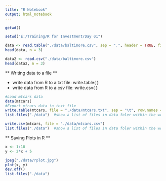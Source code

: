 ```yaml
---
title: "R Notebook"
output: html_notebook
---
```

```r
getwd()
```

```r
setwd("E:/Training/R for Investment/Day 01")
```

```r
data <- read.table("./data/baltimore.csv", sep = ",", header = TRUE, fill = TRUE)
head(data, n = 3)
```


```r
data2 <- read.csv("./data/baltimore.csv")
head(data2, n = 3)

```

** Writing data to a file **

+ write data from R to a txt file: write.table( )
+ write data from R to a csv file: write.csv( )
```r
#Load mtcars data
data(mtcars)
#Export mtcars data to text file
write.table(mtcars, file = "./data/mtcars.txt", sep = "\t", row.names = TRUE, col.names = NA)
list.files("./data")  #show a list of files in data foler within the working directory
```

```r
write.csv(mtcars, file = "./data/mtcars.csv")
list.files("./data")  #show a list of files in data foler within the working directory
```

** Saving Plots in R **
```r
x <- 1:10
y <- 2*x + 5

jpeg("./data/rplot.jpg")
plot(x, y)
dev.off()
list.files("./data")
```

